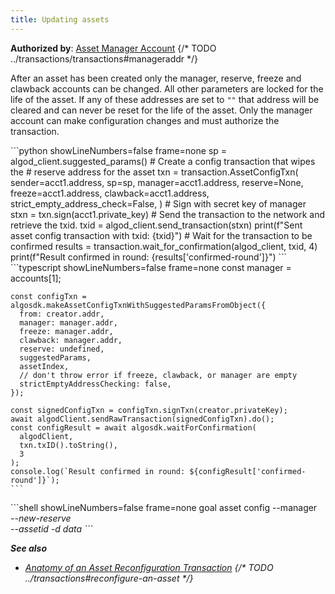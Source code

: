 ```yaml
---
title: Updating assets
---
```



**Authorized by**: [Asset Manager Account](FUTURELINK)
{/* TODO ../transactions/transactions#manageraddr */}

After an asset has been created only the manager, reserve, freeze and clawback accounts can be changed. All other parameters are locked for the life of the asset. If any of these addresses are set to `""` that address will be cleared and can never be reset for the life of the asset. Only the manager account can make configuration changes and must authorize the transaction.

<Tabs syncKey='lang'>
  <TabItem label='Python' icon='seti:python'>
    ```python showLineNumbers=false frame=none
    sp = algod_client.suggested_params()
	# Create a config transaction that wipes the
	# reserve address for the asset
	txn = transaction.AssetConfigTxn(
	    sender=acct1.address,
	    sp=sp,
	    manager=acct1.address,
	    reserve=None,
	    freeze=acct1.address,
	    clawback=acct1.address,
	    strict_empty_address_check=False,
	)
	# Sign with secret key of manager
	stxn = txn.sign(acct1.private_key)
	# Send the transaction to the network and retrieve the txid.
	txid = algod_client.send_transaction(stxn)
	print(f"Sent asset config transaction with txid: {txid}")
	# Wait for the transaction to be confirmed
	results = transaction.wait_for_confirmation(algod_client, txid, 4)
	print(f"Result confirmed in round: {results['confirmed-round']}")
    ```
  </TabItem>
  <TabItem label='JavaScript' icon='seti:typescript'>
    ```typescript showLineNumbers=false frame=none
    const manager = accounts[1];
	
	const configTxn = algosdk.makeAssetConfigTxnWithSuggestedParamsFromObject({
	  from: creator.addr,
	  manager: manager.addr,
	  freeze: manager.addr,
	  clawback: manager.addr,
	  reserve: undefined,
	  suggestedParams,
	  assetIndex,
	  // don't throw error if freeze, clawback, or manager are empty
	  strictEmptyAddressChecking: false,
	});
	
	const signedConfigTxn = configTxn.signTxn(creator.privateKey);
	await algodClient.sendRawTransaction(signedConfigTxn).do();
	const configResult = await algosdk.waitForConfirmation(
	  algodClient,
	  txn.txID().toString(),
	  3
	);
	console.log(`Result confirmed in round: ${configResult['confirmed-round']}`);
    ```
  </TabItem>
  <TabItem label='Goal' icon='seti:laptop'>
    ```shell showLineNumbers=false frame=none
    goal asset config  --manager <address> --new-reserve <address> --assetid <asset-id> -d data
    ```
  </TabItem>
</Tabs>

**See also**

- [Anatomy of an Asset Reconfiguration Transaction](FUTURELINK)
  {/* TODO ../transactions#reconfigure-an-asset */}
